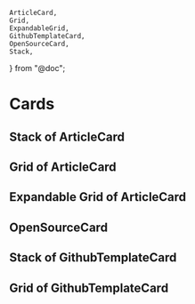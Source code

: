 	ArticleCard,
	Grid,
	ExpandableGrid,
	GithubTemplateCard,
	OpenSourceCard,
	Stack,
} from "@doc";

# Cards

## Stack of ArticleCard

<Stack>
<ArticleCard
	title="Some Title"
	description="This is a short description about this card and its properties."
	href="/"
/>

<ArticleCard
	title="Some Title"
	description="This is a short description about this card and its properties."
	href="/"
/>
</Stack>

## Grid of ArticleCard

<Grid>
<ArticleCard
	title="Some Title"
	description="This is a short description about this card and its properties."
	href="/"
/>

<ArticleCard
	title="Some Title"
	description="This is a short description about this card and its properties."
	href="/"
/>

<ArticleCard
	title="Some Title"
	description="This is a short description about this card and its properties."
	href="/"
/>

<ArticleCard
	title="Some Title"
	description="This is a short description about this card and its properties."
	href="/"
/>

<ArticleCard
	title="Some Title"
	description="This is a short description about this card and its properties."
	href="/"
/>

<ArticleCard
	title="Some Title"
	description="This is a short description about this card and its properties."
	href="/"
/>

</Grid>

## Expandable Grid of ArticleCard

<ExpandableGrid>

<ArticleCard
	title="Some Title"
	description="This is a short description about this card and its properties."
	href="/"
/>

<ArticleCard
	title="Some Title"
	description="This is a short description about this card and its properties."
	href="/"
/>

<ArticleCard
	title="Some Title"
	description="This is a short description about this card and its properties."
	href="/"
/>

<ArticleCard
	title="Some Title"
	description="This is a short description about this card and its properties."
	href="/"
/>

<ArticleCard
	title="Some Title"
	description="This is a short description about this card and its properties."
	href="/"
/>

<ArticleCard
	title="Some Title"
	description="This is a short description about this card and its properties."
	href="/"
/>

<ArticleCard
	title="Some Title"
	description="This is a short description about this card and its properties."
	href="/"
/>

<ArticleCard
	title="Some Title"
	description="This is a short description about this card and its properties."
	href="/"
/>

<ArticleCard
	title="Some Title"
	description="This is a short description about this card and its properties."
	href="/"
/>

<ArticleCard
	title="Some Title"
	description="This is a short description about this card and its properties."
	href="/"
/>
<ArticleCard
	title="Some Title"
	description="This is a short description about this card and its properties."
	href="/"
/>

<ArticleCard
	title="Some Title"
	description="This is a short description about this card and its properties."
	href="/"
/>

<ArticleCard
	title="Some Title"
	description="This is a short description about this card and its properties."
	href="/"
/>

<ArticleCard
	title="Some Title"
	description="This is a short description about this card and its properties."
	href="/"
/>

</ExpandableGrid>

## OpenSourceCard

<OpenSourceCard title="LoremIpsum" href="/" />

## Stack of GithubTemplateCard

<Stack>

<GithubTemplateCard title="SomeTitle" href="/" />
<GithubTemplateCard title="SomeTitle" href="/" />

</Stack>

## Grid of GithubTemplateCard

<Grid>

<GithubTemplateCard title="SomeTitle" href="/" />
<GithubTemplateCard title="SomeTitle" href="/" />
<GithubTemplateCard title="SomeTitle" href="/" />
<GithubTemplateCard title="SomeTitle" href="/" />
<GithubTemplateCard title="SomeTitle" href="/" />
<GithubTemplateCard title="SomeTitle" href="/" />

</Grid>
